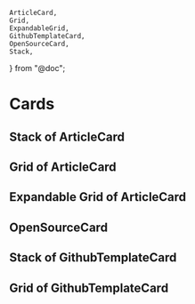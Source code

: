 	ArticleCard,
	Grid,
	ExpandableGrid,
	GithubTemplateCard,
	OpenSourceCard,
	Stack,
} from "@doc";

# Cards

## Stack of ArticleCard

<Stack>
<ArticleCard
	title="Some Title"
	description="This is a short description about this card and its properties."
	href="/"
/>

<ArticleCard
	title="Some Title"
	description="This is a short description about this card and its properties."
	href="/"
/>
</Stack>

## Grid of ArticleCard

<Grid>
<ArticleCard
	title="Some Title"
	description="This is a short description about this card and its properties."
	href="/"
/>

<ArticleCard
	title="Some Title"
	description="This is a short description about this card and its properties."
	href="/"
/>

<ArticleCard
	title="Some Title"
	description="This is a short description about this card and its properties."
	href="/"
/>

<ArticleCard
	title="Some Title"
	description="This is a short description about this card and its properties."
	href="/"
/>

<ArticleCard
	title="Some Title"
	description="This is a short description about this card and its properties."
	href="/"
/>

<ArticleCard
	title="Some Title"
	description="This is a short description about this card and its properties."
	href="/"
/>

</Grid>

## Expandable Grid of ArticleCard

<ExpandableGrid>

<ArticleCard
	title="Some Title"
	description="This is a short description about this card and its properties."
	href="/"
/>

<ArticleCard
	title="Some Title"
	description="This is a short description about this card and its properties."
	href="/"
/>

<ArticleCard
	title="Some Title"
	description="This is a short description about this card and its properties."
	href="/"
/>

<ArticleCard
	title="Some Title"
	description="This is a short description about this card and its properties."
	href="/"
/>

<ArticleCard
	title="Some Title"
	description="This is a short description about this card and its properties."
	href="/"
/>

<ArticleCard
	title="Some Title"
	description="This is a short description about this card and its properties."
	href="/"
/>

<ArticleCard
	title="Some Title"
	description="This is a short description about this card and its properties."
	href="/"
/>

<ArticleCard
	title="Some Title"
	description="This is a short description about this card and its properties."
	href="/"
/>

<ArticleCard
	title="Some Title"
	description="This is a short description about this card and its properties."
	href="/"
/>

<ArticleCard
	title="Some Title"
	description="This is a short description about this card and its properties."
	href="/"
/>
<ArticleCard
	title="Some Title"
	description="This is a short description about this card and its properties."
	href="/"
/>

<ArticleCard
	title="Some Title"
	description="This is a short description about this card and its properties."
	href="/"
/>

<ArticleCard
	title="Some Title"
	description="This is a short description about this card and its properties."
	href="/"
/>

<ArticleCard
	title="Some Title"
	description="This is a short description about this card and its properties."
	href="/"
/>

</ExpandableGrid>

## OpenSourceCard

<OpenSourceCard title="LoremIpsum" href="/" />

## Stack of GithubTemplateCard

<Stack>

<GithubTemplateCard title="SomeTitle" href="/" />
<GithubTemplateCard title="SomeTitle" href="/" />

</Stack>

## Grid of GithubTemplateCard

<Grid>

<GithubTemplateCard title="SomeTitle" href="/" />
<GithubTemplateCard title="SomeTitle" href="/" />
<GithubTemplateCard title="SomeTitle" href="/" />
<GithubTemplateCard title="SomeTitle" href="/" />
<GithubTemplateCard title="SomeTitle" href="/" />
<GithubTemplateCard title="SomeTitle" href="/" />

</Grid>
